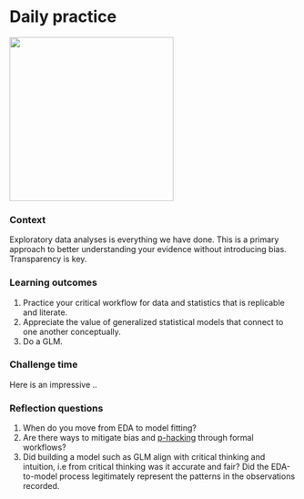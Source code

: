 # Daily practice {#practice}  

![](./practice.png){width=3in}   

### Context {-}  

Exploratory data analyses is everything we have done. This is a primary approach to better understanding your evidence without introducing bias. Transparency is key.      

### Learning outcomes {-}  

1. Practice your critical workflow for data and statistics that is replicable and literate.  
2. Appreciate the value of generalized statistical models that connect to one another conceptually.   
3. Do a GLM.  

### Challenge time {-}  

Here is an impressive ..         

### Reflection questions {-}  

1. When do you move from EDA to model fitting?  
2. Are there ways to mitigate bias and [p-hacking](https://www.wired.com/story/were-all-p-hacking-now/) through formal workflows?  
3. Did building a model such as GLM align with critical thinking and intuition, i.e from critical thinking was it accurate and fair? Did the EDA-to-model process legitimately represent the patterns in the observations recorded. 
